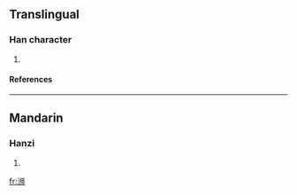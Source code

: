 {{see|溮}}

==Translingual==
===Han character===
{{Han char|rn=85|rad=水|as=06|sn=9|four=|canj=水中中月 (ELLB)}}
# {{defn|Han|sort=水06}}
====References====
{{Han ref|kx=0623.171|hdz=31606.030|uh=6D49|ud=27977}}

----
==Mandarin==
===Hanzi===
{{cmn-hanzi|pin=[[jǐ]] (ji3), [[shī]] (shi1)|wg=chi<sup>3</sup>, shih<sup>1</sup>}}
# {{defn|Mandarin}}

[[fr:浉]]